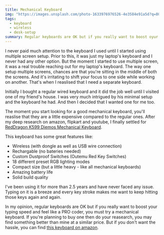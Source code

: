 ```yaml
---
title: Mechanical Keyboard
img: "https://images.unsplash.com/photo-1633976976526-4e3584e91a5d?q=80&w=640&auto=format&fit=crop"
tags:
  - keyboard
  - wireless
  - desk-setup
summary: Regular keyboards are OK but if you really want to boost oyur typing speed and feel like a PRO coder, you must try a mechanical keyboard
---
```


I never paid much attention to the keyboard I used until I started using multiple screen setup. Prior to this, it was just my laptop's keyboard and I never had any other option. But the moment I started to use multiple screen, it was a real trouble reaching out for my laptop's keyboard.
The way one setup multiple screens, chances are that you're sitting in the middle of both the screens. And it's irritating to shift your focus to one side while working on another. That's when I reaslised that I need a separate keyboard.

Initially I bought a regular wired keyboard and it did the job well until I visited one of my friend's house. I was very much intrigued by his minimal setup and the keyboard he had.
And then I decided that I wanted one for me too.

The moment you start looking for a good mechanical keyboard, you'll reaslise that they are a little expensive compared to the regular ones.
After my deep research on amazon, flipkart and youtube, I finally settled for [RedDragon K599 Diemos Mechanical Keyboard][1].

This keyboard has some great features like:

- Wireless (with dongle as well as USB wire connection)
- Rechargable (no bateries needed)
- Custom Dustproof Switches (Outemu Red Key Switches)
- 18 different preset RGB lighting modes
- Compact size (but a little heavy - like all mechanical keyboards)
- Amazing battery life
- Solid build quality

I've been using it for more than 2.5 years and have never faced any issue. Typing on it is a breeze and every key stroke makes me want to keep hitting those keys again and again.

In my opinion, regular keyboards are OK but if you really want to boost your typing speed and feel like a PRO coder, you must try a mechanical keyboard. If you're planning to buy one then do your reasearch, you may find something better than mine at a similar price. But if you don't want the hassle, you can find [this keyboard on amazon][1].

[1]: https://www.amazon.in/gp/product/B019O9LPI8?ie=UTF8&psc=1
